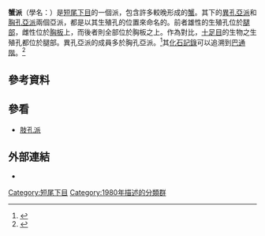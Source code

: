 {{AutoTaxobox
| fossil_range = {{fossil_range|巴通阶|現在}}
| image = Liocarcinus_vernalis.jpg
| image_caption = ''[[Liocarcinus_vernalis|Liocarcinus vernalis]]''
| taxon = Eubrachyura
| authority = [[Michèle_de_Saint_Laurent|de Saint Laurent]], 1980
| subdivision_ranks = 亞派 <ref name="Grave">{{cite journal |journal = [[Raffles_Bulletin_of_Zoology|Raffles Bulletin of Zoology]] |year = 2009 |volume = Suppl. 21 |pages = 1–109 |title = A classification of living and fossil genera of decapod crustaceans |author = Sammy De Grave, N. Dean Pentcheff, Shane T. Ahyong ''et al.''   |url = http://rmbr.nus.edu.sg/rbz/biblio/s21/s21rbz1-109.pdf |access-date = 2013-04-12 |archive-date = 2011-06-06 |archive-url = https://web.archive.org/web/20110606064728/http://rmbr.nus.edu.sg/rbz/biblio/s21/s21rbz1-109.pdf |dead-url = no }}</ref>
| subdivision =
*[[異孔亞派|異孔亞派]] Heterotremata
*[[胸孔亞派|胸孔亞派]] Thoracotremata
}}

'''蟹派'''（學名：{{lang|la|Eubrachyura}}）是[[短尾下目|短尾下目]]的一個派，包含許多較晚形成的[[蟹|蟹]]。其下的[[異孔亞派|異孔亞派]]和[[胸孔亞派|胸孔亞派]]兩個亞派，都是以其生殖孔的位置來命名的。前者雄性的生殖孔位於[[腿_(節肢動物)|腿部]]，雌性位於[[胸板|胸板]]上，而後者則全部位於胸板之上。作為對比，[[十足目|十足目]]的生物之生殖孔都位於腿部。異孔亞派的成員多於胸孔亞派。<ref name="Ng">{{cite journal |journal=[[Raffles_Bulletin_of_Zoology|Raffles Bulletin of Zoology]] |year=2008 |volume=17 |pages=1–286 |title=Systema Brachyurorum: Part I. An annotated checklist of extant Brachyuran crabs of the world |author=P. K. L. Ng, [[Danièle_Guinot|D. Guinot]] & P. J. F. Davie |url=http://rmbr.nus.edu.sg/rbz/biblio/s17/s17rbz.pdf |access-date=2013-04-12 |archive-date=2011-06-06 |archive-url=https://web.archive.org/web/20110606061453/http://rmbr.nus.edu.sg/rbz/biblio/s17/s17rbz.pdf |dead-url=no }}</ref>其[[化石記錄|化石記錄]]可以追溯到[[巴通階|巴通階]]。<ref>{{cite journal |title=''Hebertides jurassica'' n. gen., n. sp. (Crustacea, Decapoda, Brachyura) from the Middle Jurassic (Bathonian) of Normandy (France) |author=Danièle Guinot, Antonio de Angeli & Alessandro Garassino |journal=[[Atti_della_Società_italiana_di_scienze_naturali_e_del_museo_civico_di_storia_naturale_di_Milano|Atti della Società italiana di scienze naturali e del museo civico di storia naturale di Milano]] |year=2007 |volume=148 |issue=2 |pages=241–260}}</ref>

==參考資料==
{{reflist|32em}}

==參看==
* [[肢孔派|肢孔派]]

==外部連結==
*{{wikispecies-inline}}

{{Brachyura}}
{{Taxonbar|from=Q902167}}

[[Category:短尾下目|Category:短尾下目]]
[[Category:1980年描述的分類群|Category:1980年描述的分類群]]


{{crab-stub}}